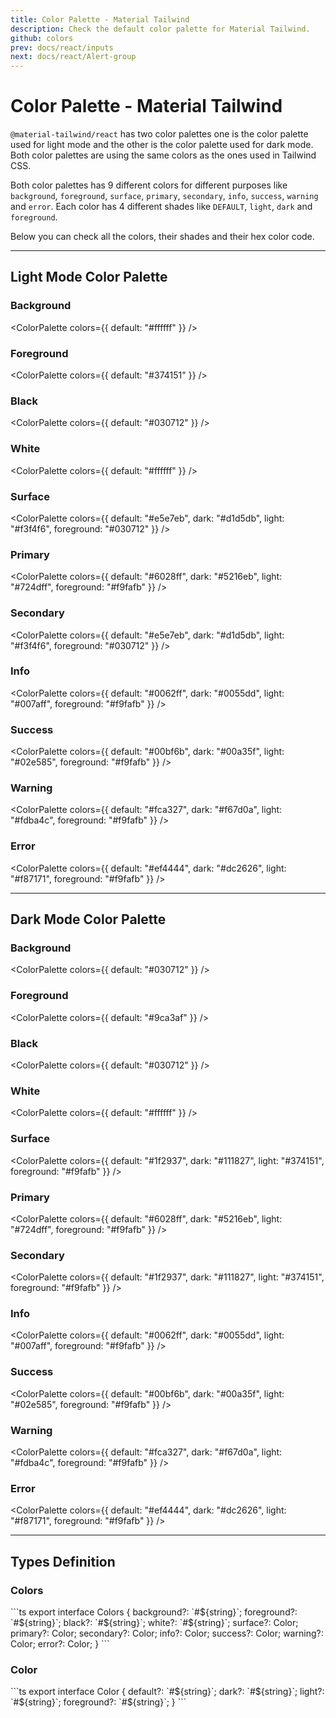 ```yaml
---
title: Color Palette - Material Tailwind
description: Check the default color palette for Material Tailwind.
github: colors
prev: docs/react/inputs
next: docs/react/Alert-group
---
```


# Color Palette - Material Tailwind

`@material-tailwind/react` has two color palettes one is the color palette used for light mode and the other is the color palette used for dark mode. Both color palettes are using the same colors as the ones used in Tailwind CSS.

Both color palettes has 9 different colors for different purposes like `background`, `foreground`, `surface`, `primary`, `secondary`, `info`, `success`, `warning` and `error`. Each color has 4 different shades like `DEFAULT`, `light`, `dark` and `foreground`.

Below you can check all the colors, their shades and their hex color code.

---

## Light Mode Color Palette

### Background

<ColorPalette colors={{ default: "#ffffff" }} />

### Foreground

<ColorPalette colors={{ default: "#374151" }} />

### Black

<ColorPalette colors={{ default: "#030712" }} />

### White

<ColorPalette colors={{ default: "#ffffff" }} />

### Surface

<ColorPalette 
  colors={{
    default: "#e5e7eb",
    dark: "#d1d5db",
    light: "#f3f4f6",
    foreground: "#030712"
  }}
/>

### Primary

<ColorPalette 
  colors={{
    default: "#6028ff",
    dark: "#5216eb",
    light: "#724dff",
    foreground: "#f9fafb"
  }}
/>

### Secondary

<ColorPalette 
  colors={{
    default: "#e5e7eb",
    dark: "#d1d5db",
    light: "#f3f4f6",
    foreground: "#030712"
  }}
/>

### Info

<ColorPalette 
  colors={{
    default: "#0062ff",
    dark: "#0055dd",
    light: "#007aff",
    foreground: "#f9fafb"
  }}
/>

### Success

<ColorPalette 
  colors={{
    default: "#00bf6b",
    dark: "#00a35f",
    light: "#02e585",
    foreground: "#f9fafb"
  }}
/>

### Warning

<ColorPalette 
  colors={{
    default: "#fca327",
    dark: "#f67d0a",
    light: "#fdba4c",
    foreground: "#f9fafb"
  }}
/>

### Error

<ColorPalette 
  colors={{
    default: "#ef4444",
    dark: "#dc2626",
    light: "#f87171",
    foreground: "#f9fafb"
  }}
/>

---

## Dark Mode Color Palette

### Background

<ColorPalette colors={{ default: "#030712" }} />

### Foreground

<ColorPalette colors={{ default: "#9ca3af" }} />

### Black

<ColorPalette colors={{ default: "#030712" }} />

### White

<ColorPalette colors={{ default: "#ffffff" }} />

### Surface

<ColorPalette 
  colors={{
    default: "#1f2937",
    dark: "#111827",
    light: "#374151",
    foreground: "#f9fafb"
  }}
/>

### Primary

<ColorPalette 
  colors={{
    default: "#6028ff",
    dark: "#5216eb",
    light: "#724dff",
    foreground: "#f9fafb"
  }}
/>

### Secondary

<ColorPalette 
  colors={{
    default: "#1f2937",
    dark: "#111827",
    light: "#374151",
    foreground: "#f9fafb"
  }}
/>

### Info

<ColorPalette 
  colors={{
    default: "#0062ff",
    dark: "#0055dd",
    light: "#007aff",
    foreground: "#f9fafb"
  }}
/>

### Success

<ColorPalette 
  colors={{
    default: "#00bf6b",
    dark: "#00a35f",
    light: "#02e585",
    foreground: "#f9fafb"
  }}
/>

### Warning

<ColorPalette 
  colors={{
    default: "#fca327",
    dark: "#f67d0a",
    light: "#fdba4c",
    foreground: "#f9fafb"
  }}
/>

### Error

<ColorPalette 
  colors={{
    default: "#ef4444",
    dark: "#dc2626",
    light: "#f87171",
    foreground: "#f9fafb"
  }}
/>

---

## Types Definition

### Colors 

<CodePreview>
```ts
export interface Colors {
  background?: `#${string}`;
  foreground?: `#${string}`;
  black?: `#${string}`;
  white?: `#${string}`;
  surface?: Color;
  primary?: Color;
  secondary?: Color;
  info?: Color;
  success?: Color;
  warning?: Color;
  error?: Color;
}
```
</CodePreview>

### Color 

<CodePreview>
```ts
export interface Color {
  default?: `#${string}`;
  dark?: `#${string}`;
  light?: `#${string}`;
  foreground?: `#${string}`;
}
```
</CodePreview>